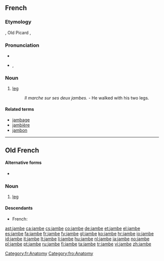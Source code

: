 ==French==

===Etymology===
{{etyl|LL.|fr}} {{term|gamba|lang=la}}, Old Picard {{term|ganbe|lang=fro}}, {{etyl|fro|fr}} {{term|jambe|lang=fro}}

===Pronunciation===
* {{audio|Fr-jambe.ogg|audio}}
* {{IPA|lang=fr|/ʒɑ̃b/}}, {{SAMPA|/ZA~b/}}

===Noun===
{{fr-noun|f}}

# [[leg]]
#: ''Il marche sur ses deux jambes.'' - He walked with his two legs.

====Related terms====
* [[jambage]]
* [[jambière]]
* [[jambon]]

[[Category:fr:Anatomy]]

----

==Old French==

====Alternative forms====
* {{qualifier|Picardy}} {{l|fro|ganbe}}

===Noun===
{{fro-noun-f}}

# [[leg]]

====Descendants====
* French: {{l|fr|jambe}}

[[Category:fro:Anatomy]]

[[ast:jambe]]
[[ca:jambe]]
[[cs:jambe]]
[[co:jambe]]
[[de:jambe]]
[[et:jambe]]
[[el:jambe]]
[[es:jambe]]
[[fa:jambe]]
[[fr:jambe]]
[[fy:jambe]]
[[gl:jambe]]
[[ko:jambe]]
[[hr:jambe]]
[[io:jambe]]
[[id:jambe]]
[[it:jambe]]
[[lt:jambe]]
[[li:jambe]]
[[hu:jambe]]
[[nl:jambe]]
[[ja:jambe]]
[[no:jambe]]
[[pl:jambe]]
[[pt:jambe]]
[[ru:jambe]]
[[fi:jambe]]
[[ta:jambe]]
[[tr:jambe]]
[[vi:jambe]]
[[zh:jambe]]